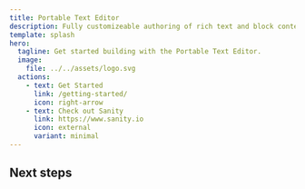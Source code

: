 ```yaml
---
title: Portable Text Editor
description: Fully customizeable authoring of rich text and block content
template: splash
hero:
  tagline: Get started building with the Portable Text Editor.
  image:
    file: ../../assets/logo.svg
  actions:
    - text: Get Started
      link: /getting-started/
      icon: right-arrow
    - text: Check out Sanity
      link: https://www.sanity.io
      icon: external
      variant: minimal
---
```



<PortableTextEditor />

## Next steps

<CardGrid>
  <LinkCard
    title="Create a Behavior"
    description="Add custom behaviors to the editor"
    href="/guides/create-behavior/"
  />
  <LinkCard
    title="Customize the Toolbar"
    description="Change how the editor displays the toolbar"
    href="/guides/customize-toolbar/"
  />
</CardGrid>
